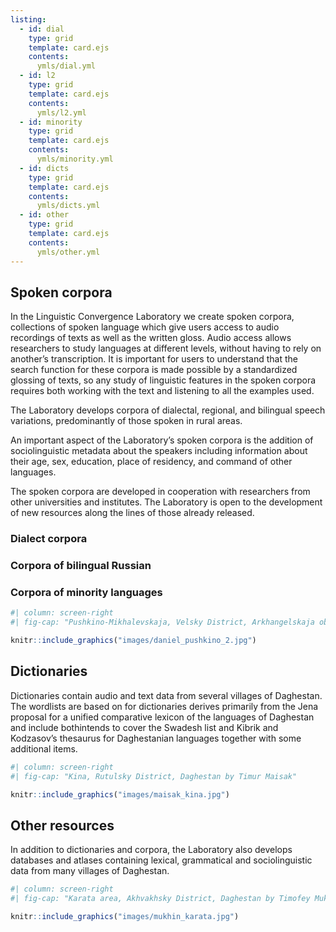 ```yaml
---
listing:
  - id: dial
    type: grid
    template: card.ejs
    contents:
      ymls/dial.yml
  - id: l2
    type: grid
    template: card.ejs
    contents:
      ymls/l2.yml
  - id: minority
    type: grid
    template: card.ejs
    contents:
      ymls/minority.yml
  - id: dicts
    type: grid
    template: card.ejs
    contents:
      ymls/dicts.yml
  - id: other
    type: grid
    template: card.ejs
    contents:
      ymls/other.yml
---
```



## Spoken corpora {#spoken-corpora}

In the Linguistic Convergence Laboratory we create spoken corpora, collections of spoken language which give users access to audio recordings of texts as well as the written gloss. Audio access allows researchers to study languages at different levels, without having to rely on another's transcription. It is important for users to understand that the search function for these corpora is made possible by a standardized glossing of texts, so any study of linguistic features in the spoken corpora requires both working with the text and listening to all the examples used.

The Laboratory develops corpora of dialectal, regional, and bilingual speech variations, predominantly of those spoken in rural areas.

An important aspect of the Laboratory's spoken corpora is the addition of sociolinguistic metadata about the speakers including information about their age, sex, education, place of residency, and command of other languages.

The spoken corpora are developed in cooperation with researchers from other universities and institutes. The Laboratory is open to the development of new resources along the lines of those already released.

::: {.panel-tabset}

### Dialect corpora

:::{#dial}
:::

### Corpora of bilingual Russian

:::{#l2}
:::

### Corpora of minority languages

:::{#minority}
:::

:::

```r
#| column: screen-right
#| fig-cap: "Pushkino-Mikhalevskaja, Velsky District, Arkhangelskaja oblastj by Michael Daniel"

knitr::include_graphics("images/daniel_pushkino_2.jpg")
```


## Dictionaries {#dictionaries}

Dictionaries contain audio and text data from several villages of Daghestan. The wordlists are based on for dictionaries derives primarily from the Jena proposal for a unified comparative lexicon of the languages of Daghestan and include bothintends to cover the Swadesh list and Kibrik and Kodzasov’s thesaurus for Daghestanian languages together with some additional items.

:::{#dicts}
:::

```r
#| column: screen-right
#| fig-cap: "Kina, Rutulsky District, Daghestan by Timur Maisak"

knitr::include_graphics("images/maisak_kina.jpg")
```


## Other resources {#other}

In addition to dictionaries and corpora, the Laboratory also develops databases and atlases containing lexical, grammatical and sociolinguistic data from many villages of Daghestan.

:::{#other}
:::

```r
#| column: screen-right
#| fig-cap: "Karata area, Akhvakhsky District, Daghestan by Timofey Mukhin"

knitr::include_graphics("images/mukhin_karata.jpg")
```



